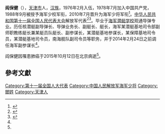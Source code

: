 '''阎保健'''（{{bd|1957年|1月|2015年|10月12日}}），[[天津市|天津市]]人，[[汉族|汉族]]，1976年2月入伍，1978年7月加入中国共产党，1988年9月被授予海军少校军衔，2010年7月晋升为海军少将军衔<ref name=":0">{{Cite web|url = http://www.thepaper.cn/newsDetail_forward_1388284|title = 南海舰队原副司令员、海军副参谋长阎保健逝世，终年58岁|accessdate = |author = |date = 2015-10-23|publisher = 澎湃新闻|archive-date = 2015-10-23|archive-url = https://web.archive.org/web/20151023211712/http://www.thepaper.cn/newsDetail_forward_1388284|dead-url = no}}</ref>。[[中华人民共和国|中华人民共和国]][[第十一届全国人民代表大会|第十一届全国人民代表大会]]解放军代表<ref>{{cite web|author=新华网|title=第十一届全国人大代表|url=http://news.xinhuanet.com/ziliao/2008-03/03/content_7708230.htm?node=36628|publisher=新华网|accessdate=2014-01-07|archive-date=2014-01-10|archive-url=https://web.archive.org/web/20140110211415/http://news.xinhuanet.com/ziliao/2008-03/03/content_7708230.htm?node=36628|dead-url=no}}</ref><ref>{{cite news|title=全国人大代表信息-阎保健|url= http://210.82.31.1:8084/delegate/viewDelegate.action?dbid=112951|accessdate=2013-04-05|newspaper=全国人大网}}{{Dead link|date=2019年12月 |bot=InternetArchiveBot |fix-attempted=yes }}</ref>。毕业于[[海军潜艇学校|海军潜艇学校]]观通导弹专业。历任核潜艇副导弹长、导弹业务长、副艇长、艇长，海军某潜艇基地司令部副师职教练艇长兼某艇员队艇长、副参谋长，某潜艇基地参谋长，某保障基地司令员，某潜艇基地司令员，南海舰队副司令员等职务，并于2014年2月24日之前调任海军副参谋长<ref name=":0" />。

阎保健因罹患肺癌于2015年10月12日在北京病逝<ref name=":0" />。

==參考文獻==
{{reflist}}
[[Category:第十一届全国人大代表|Category:第十一届全国人大代表]]
[[Category:中国人民解放军海军少将|Category:中国人民解放军海军少将]]
[[Category:閻姓|Category:閻姓]]
[[Category:天津人|Category:天津人]]